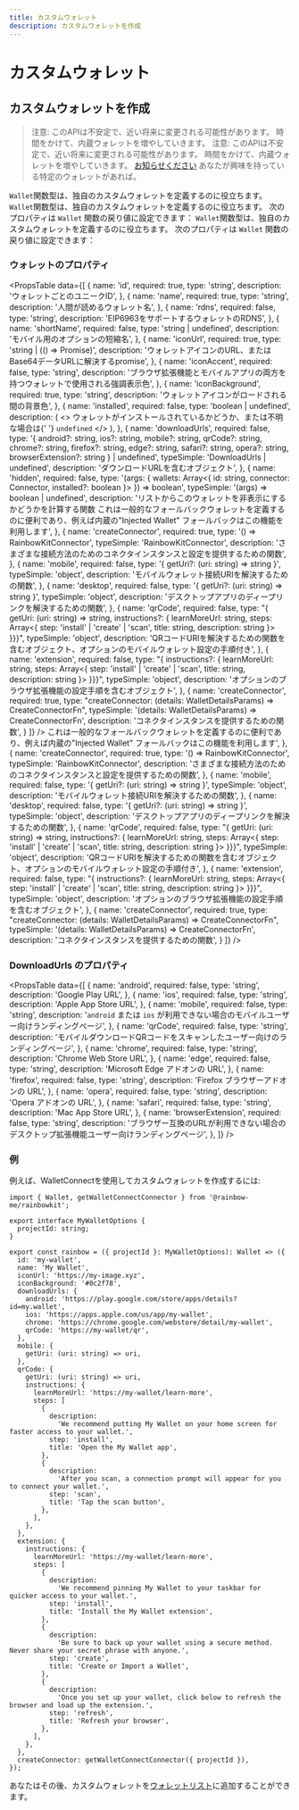 ```yaml
---
title: カスタムウォレット
description: カスタムウォレットを作成
---
```


# カスタムウォレット

## カスタムウォレットを作成

> 注意: このAPIは不安定で、近い将来に変更される可能性があります。 時間をかけて、内蔵ウォレットを増やしていきます。 注意: このAPIは不安定で、近い将来に変更される可能性があります。 時間をかけて、内蔵ウォレットを増やしていきます。 [お知らせください](https://github.com/rainbow-me/rainbowkit/issues) あなたが興味を持っている特定のウォレットがあれば。

`Wallet`関数型は、独自のカスタムウォレットを定義するのに役立ちます。 `Wallet`関数型は、独自のカスタムウォレットを定義するのに役立ちます。 次のプロパティは `Wallet` 関数の戻り値に設定できます： `Wallet`関数型は、独自のカスタムウォレットを定義するのに役立ちます。 次のプロパティは `Wallet` 関数の戻り値に設定できます：

### ウォレットのプロパティ

<PropsTable
  data={[
    {
      name: 'id',
      required: true,
      type: 'string',
      description: 'ウォレットごとのユニークID',
    },
    {
      name: 'name',
      required: true,
      type: 'string',
      description: '人間が読めるウォレット名',
    },
    {
      name: 'rdns',
      required: false,
      type: 'string',
      description: 'EIP6963をサポートするウォレットのRDNS',
    },
    {
      name: 'shortName',
      required: false,
      type: 'string | undefined',
      description: 'モバイル用のオプションの短縮名',
    },
    {
      name: 'iconUrl',
      required: true,
      type: 'string | (() => Promise<string>)',
      description:
        'ウォレットアイコンのURL、またはBase64データURLに解決するpromise',
    },
    {
      name: 'iconAccent',
      required: false,
      type: 'string',
      description:
        'ブラウザ拡張機能とモバイルアプリの両方を持つウォレットで使用される強調表示色',
    },
    {
      name: 'iconBackground',
      required: true,
      type: 'string',
      description: 'ウォレットアイコンがロードされる間の背景色',
    },
    {
      name: 'installed',
      required: false,
      type: 'boolean | undefined',
      description: (
        <>
          ウォレットがインストールされているかどうか、または不明な場合は{' '}
          <code>undefined</code> 
        </>
      ),
    },
    {
      name: 'downloadUrls',
      required: false,
      type: '{ android?: string, ios?: string, mobile?: string, qrCode?: string, chrome?: string, firefox?: string, edge?: string, safari?: string, opera?: string, browserExtension?: string } | undefined',
      typeSimple: 'DownloadUrls | undefined',
      description: 'ダウンロードURLを含むオブジェクト',
    },
    {
      name: 'hidden',
      required: false,
      type: '(args: { wallets: Array<{ id: string, connector: Connector, installed?: boolean }> }) => boolean',
      typeSimple: '(args) => boolean | undefined',
      description:
        'リストからこのウォレットを非表示にするかどうかを計算する関数 これは一般的なフォールバックウォレットを定義するのに便利であり、例えば内蔵の"Injected Wallet" フォールバックはこの機能を利用します',
    },
    {
      name: 'createConnector',
      required: true,
      type: '() => RainbowKitConnector',
      typeSimple: 'RainbowKitConnector',
      description:
        'さまざまな接続方法のためのコネクタインスタンスと設定を提供するための関数',
    },
    {
      name: 'mobile',
      required: false,
      type: '{ getUri?: (uri: string) => string }',
      typeSimple: 'object',
      description:
        'モバイルウォレット接続URIを解決するための関数',
    },
    {
      name: 'desktop',
      required: false,
      type: '{ getUri?: (uri: string) => string }',
      typeSimple: 'object',
      description: 'デスクトップアプリのディープリンクを解決するための関数',
    },
    {
      name: 'qrCode',
      required: false,
      type: "{ getUri: (uri: string) => string, instructions?: { learnMoreUrl: string, steps: Array<{ step: 'install' | 'create' | 'scan', title: string, description: string }> }}}",
      typeSimple: 'object',
      description:
        'QRコードURIを解決するための関数を含むオブジェクト、オプションのモバイルウォレット設定の手順付き',
    },
    {
      name: 'extension',
      required: false,
      type: "{ instructions?: { learnMoreUrl: string, steps: Array<{ step: 'install' | 'create' | 'scan', title: string, description: string }> }}}",
      typeSimple: 'object',
      description:
        'オプションのブラウザ拡張機能の設定手順を含むオブジェクト',
    },
    {
      name: 'createConnector',
      required: true,
      type: "createConnector: (details: WalletDetailsParams) => CreateConnectorFn",
      typeSimple: '(details: WalletDetailsParams) => CreateConnectorFn',
      description: 'コネクタインスタンスを提供するための関数',
    }
  ]}
/> これは一般的なフォールバックウォレットを定義するのに便利であり、例えば内蔵の"Injected Wallet" フォールバックはこの機能を利用します',
    },
    {
      name: 'createConnector',
      required: true,
      type: '() => RainbowKitConnector',
      typeSimple: 'RainbowKitConnector',
      description:
        'さまざまな接続方法のためのコネクタインスタンスと設定を提供するための関数',
    },
    {
      name: 'mobile',
      required: false,
      type: '{ getUri?: (uri: string) => string }',
      typeSimple: 'object',
      description:
        'モバイルウォレット接続URIを解決するための関数',
    },
    {
      name: 'desktop',
      required: false,
      type: '{ getUri?: (uri: string) => string }',
      typeSimple: 'object',
      description: 'デスクトップアプリのディープリンクを解決するための関数',
    },
    {
      name: 'qrCode',
      required: false,
      type: "{ getUri: (uri: string) => string, instructions?: { learnMoreUrl: string, steps: Array<{ step: 'install' | 'create' | 'scan', title: string, description: string }> }}}",
      typeSimple: 'object',
      description:
        'QRコードURIを解決するための関数を含むオブジェクト、オプションのモバイルウォレット設定の手順付き',
    },
    {
      name: 'extension',
      required: false,
      type: "{ instructions?: { learnMoreUrl: string, steps: Array<{ step: 'install' | 'create' | 'scan', title: string, description: string }> }}}",
      typeSimple: 'object',
      description:
        'オプションのブラウザ拡張機能の設定手順を含むオブジェクト',
    },
    {
      name: 'createConnector',
      required: true,
      type: "createConnector: (details: WalletDetailsParams) => CreateConnectorFn",
      typeSimple: '(details: WalletDetailsParams) => CreateConnectorFn',
      description: 'コネクタインスタンスを提供するための関数',
    }
  ]}
/>

### DownloadUrls のプロパティ

<PropsTable
  data={[
    {
      name: 'android',
      required: false,
      type: 'string',
      description: 'Google Play URL',
    },
    {
      name: 'ios',
      required: false,
      type: 'string',
      description: 'Apple App Store URL',
    },
    {
      name: 'mobile',
      required: false,
      type: 'string',
      description:
        '`android` または `ios` が利用できない場合のモバイルユーザー向けランディングページ',
    },
    {
      name: 'qrCode',
      required: false,
      type: 'string',
      description:
        'モバイルダウンロードQRコードをスキャンしたユーザー向けのランディングページ',
    },
    {
      name: 'chrome',
      required: false,
      type: 'string',
      description: 'Chrome Web Store URL',
    },
    {
      name: 'edge',
      required: false,
      type: 'string',
      description: 'Microsoft Edge アドオンの URL',
    },
    {
      name: 'firefox',
      required: false,
      type: 'string',
      description: 'Firefox ブラウザーアドオンの URL',
    },
    {
      name: 'opera',
      required: false,
      type: 'string',
      description: 'Opera アドオンの URL',
    },
    {
      name: 'safari',
      required: false,
      type: 'string',
      description: 'Mac App Store URL',
    },
    {
      name: 'browserExtension',
      required: false,
      type: 'string',
      description:
        'ブラウザー互換のURLが利用できない場合のデスクトップ拡張機能ユーザー向けランディングページ',
    },
  ]}
/>

### 例

例えば、WalletConnectを使用してカスタムウォレットを作成するには:

```tsx
import { Wallet, getWalletConnectConnector } from '@rainbow-me/rainbowkit';

export interface MyWalletOptions {
  projectId: string;
}

export const rainbow = ({ projectId }: MyWalletOptions): Wallet => ({
  id: 'my-wallet',
  name: 'My Wallet',
  iconUrl: 'https://my-image.xyz',
  iconBackground: '#0c2f78',
  downloadUrls: {
    android: 'https://play.google.com/store/apps/details?id=my.wallet',
    ios: 'https://apps.apple.com/us/app/my-wallet',
    chrome: 'https://chrome.google.com/webstore/detail/my-wallet',
    qrCode: 'https://my-wallet/qr',
  },
  mobile: {
    getUri: (uri: string) => uri,
  },
  qrCode: {
    getUri: (uri: string) => uri,
    instructions: {
      learnMoreUrl: 'https://my-wallet/learn-more',
      steps: [
        {
          description:
            'We recommend putting My Wallet on your home screen for faster access to your wallet.',
          step: 'install',
          title: 'Open the My Wallet app',
        },
        {
          description:
            'After you scan, a connection prompt will appear for you to connect your wallet.',
          step: 'scan',
          title: 'Tap the scan button',
        },
      ],
    },
  },
  extension: {
    instructions: {
      learnMoreUrl: 'https://my-wallet/learn-more',
      steps: [
        {
          description:
            'We recommend pinning My Wallet to your taskbar for quicker access to your wallet.',
          step: 'install',
          title: 'Install the My Wallet extension',
        },
        {
          description:
            'Be sure to back up your wallet using a secure method. Never share your secret phrase with anyone.',
          step: 'create',
          title: 'Create or Import a Wallet',
        },
        {
          description:
            'Once you set up your wallet, click below to refresh the browser and load up the extension.',
          step: 'refresh',
          title: 'Refresh your browser',
        },
      ],
    },
  },
  createConnector: getWalletConnectConnector({ projectId }),
});
```

あなたはその後、カスタムウォレットを[ウォレットリスト](/docs/custom-wallet-list)に追加することができます。
